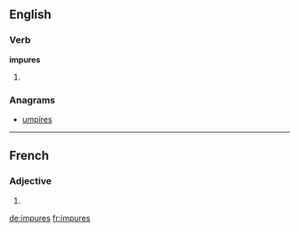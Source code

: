 ==English==

===Verb===
'''impures'''

# {{third-person singular of|[[impure]]}}

===Anagrams===
* [[umpires#English|umpires]]

----

==French==

===Adjective===
{{fr-adj-form|f|p}}

# {{form of|feminine plural|impur|lang=fr}}

[[de:impures]]
[[fr:impures]]